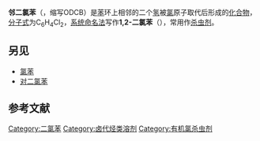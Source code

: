 {{chembox
| verifiedrevid = 477203514
| Reference=<ref>《[[默克索引|默克索引]]》第十一版，'''3044'''</ref>
| Name = 1,2-二氯苯<br>1,2-Dichlorobenzene
| ImageFileL1 = O-Dichlorobenzene-2D-skeletal.svg
| ImageNameL1 = 1,2-Dichlorobenzene
| ImageFileR1 = Ortho-dichlorobenzene-3D-balls.png
| ImageNameR1 = Ball-and-stick model of 1,2-dichlorobenzene
| IUPACName = 1,2-Dichlorobenzene
| OtherNames = ''ortho''-Dichlorobenzene, ''o''-Dichlorobenzene, odcb
| Section1 = {{Chembox Identifiers
|  ChemSpiderID_Ref = {{chemspidercite|correct|chemspider}}
| ChEBI_Ref = {{ebicite|correct|EBI}}
| ChEBI = 35290
| ChemSpiderID = 13837988
|  KEGG_Ref = {{keggcite|correct|kegg}}
| KEGG = C14328
| InChI = 1/C6H4Cl2/c7-5-3-1-2-4-6(5)8/h1-4H
| InChIKey = RFFLAFLAYFXFSW-UHFFFAOYAE
| SMILES1 = c1ccc(c(c1)Cl)Cl
| ChEMBL_Ref = {{ebicite|correct|EBI}}
| ChEMBL = 298461
| StdInChI_Ref = {{stdinchicite|correct|chemspider}}
| StdInChI = 1S/C6H4Cl2/c7-5-3-1-2-4-6(5)8/h1-4H
| StdInChIKey_Ref = {{stdinchicite|correct|chemspider}}
| StdInChIKey = RFFLAFLAYFXFSW-UHFFFAOYSA-N
| CASNo = 95-50-1
| EC-number = 202-425-9
|  CASNo_Ref = {{cascite|correct|CAS}}
|  UNII_Ref = {{fdacite|correct|FDA}}
| UNII = 6PJ93I88XL
|  SMILES = c1ccc(c(c1)Cl)Cl
}}
| Section2 = {{Chembox Properties
|  Formula = C<sub>6</sub>H<sub>4</sub>Cl<sub>2</sub>
|  MolarMass = 147.01 g/mol
|  Density = 1.30 g/cm³
|  MeltingPtC = -17.03
|  BoilingPtC = 180.5
 }}
| Section7 = {{Chembox Hazards
|  FlashPtC = 66
| SkinHazard = Causes skin irritation
| EyeHazard = Causes eye irritation
| InhalationHazard = Causes respiratory tract irritation
| IngestionHazard = Toxic if swallowed
| ExternalMSDS = [http://www.sciencelab.com/msds.php?msdsId=9923721 External MSDS]
 }}
}}
'''邻二氯苯'''（{{lang-en|orthodichlorobenzene}}，缩写ODCB）是[[苯|苯]]环上相邻的二个[[氢|氢]]被[[氯|氯]]原子取代后形成的[[化合物|化合物]]，[[分子式|分子式]]为C<sub>6</sub>H<sub>4</sub>Cl<sub>2</sub>，[[系统命名法|系统命名法]]写作'''1,2-二氯苯'''（{{lang-en|'''1,2-Dichlorobenzene'''}}），常用作[[杀虫剂|杀虫剂]]。

==另见==
* [[氯苯|氯苯]]
* [[对二氯苯|对二氯苯]]

==参考文献==
<references/>

{{杀虫剂}}

{{DEFAULTSORT:Dichlorobenzene, 1,2-}}
[[Category:二氯苯|Category:二氯苯]]
[[Category:卤代烃类溶剂|Category:卤代烃类溶剂]]
[[Category:有机氯杀虫剂|Category:有机氯杀虫剂]]
